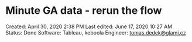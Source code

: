 # Minute GA data - rerun the flow

Created: April 30, 2020 2:38 PM
Last edited: June 17, 2020 10:27 AM
Status: Done
Software: Tableau, keboola
Engineer: tomas.dedek@glami.cz